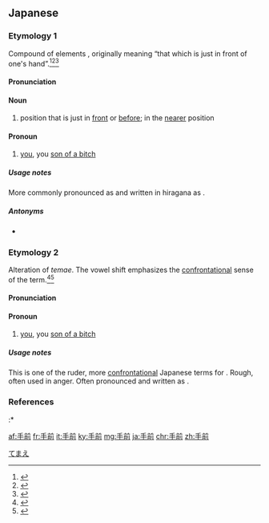 ==Japanese==

===Etymology 1===
{{ja-kanjitab|て|まえ|yomi=k}}
Compound of {{etyl|ojp|ja|sort=てまえ}} elements {{compound|lang=ja|sort=てまえ|手|tr1=te|t1=hand|前|tr2=mae|t2=front}}, originally meaning “that which is just in front of one's hand”.<ref name="KDJ">{{R:Kokugo Dai Jiten}}</ref><ref name="DJR">{{R:Daijirin}}</ref><ref name="SMK5">{{R:Shinmeikai5}}</ref>

====Pronunciation====
{{ja-pron|y=k|てまえ|acc=0|acc_ref=DJR,SMK5}}

====Noun====
{{ja-noun|てまえ|hhira=てまへ}}

# position that is just in [[front]] or [[before]]; in the [[nearer]] position
#: {{ja-usex|あの店は交差点の'''手前'''にある。|あの みせ は こうさてん の '''てまえ''' に ある。|That store is '''just in front of''' / '''just before''' the intersection.}}

====Pronoun====
{{ja-pos|てまえ|pronoun|hhira=てまへ}}

# {{lb|ja|sort=てまえ|vulgar|male}} [[you]], you [[son of a bitch]]

=====Usage notes=====
More commonly pronounced as and written in hiragana as {{ja-r|てめえ}}.

=====Antonyms=====
* {{sense|distant}} {{ja-r|奥|おく}}

===Etymology 2===
{{ja-kanjitab|て|まえ|k2=めえ|yomi=k}}
Alteration of ''temae''. The vowel shift emphasizes the [[confrontational]] sense of the term.<ref name="DJR">{{R:Daijirin}}</ref><ref name="SMK5">{{R:Shinmeikai5}}</ref>

====Pronunciation====
{{ja-pron|yomi=k|てめえ|acc=0|acc_ref=DJR,SMK5}}

====Pronoun====
{{ja-pos|てめえ|pronoun}}

# {{lb|ja|sort=てまえ|vulgar|male}} [[you]], you [[son of a bitch]]
#: {{ja-usex|'''手前'''は殺してやる！|'''てめえ''' は ころして やる！|I'm gonna kill '''you, you son of a bitch'''!}}

=====Usage notes=====
This is one of the ruder, more [[confrontational]] Japanese terms for {{m|en|you}}. Rough, often used in anger. Often pronounced and written as {{ja-r|てめえ}}.

===References===
<references/>
:* {{R:OxfordJapanese}}

[[Category:Japanese basic words|てまえ]]

[[af:手前]]
[[fr:手前]]
[[it:手前]]
[[ky:手前]]
[[mg:手前]]
[[ja:手前]]
[[chr:手前]]
[[zh:手前]]